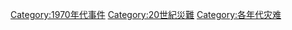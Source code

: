 [[Category:1970年代事件|Category:1970年代事件]]
[[Category:20世紀災難|Category:20世紀災難]]
[[Category:各年代灾难|Category:各年代灾难]]